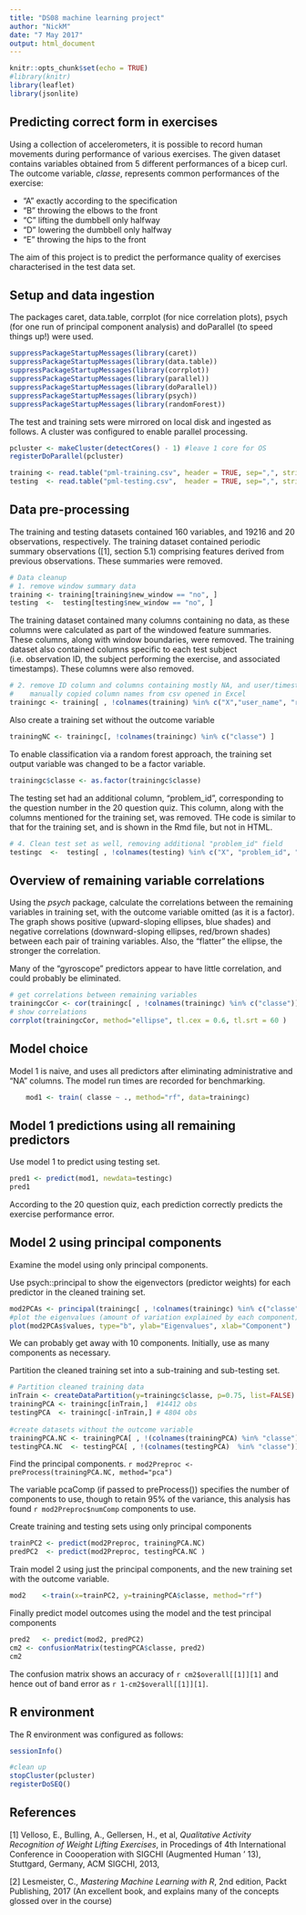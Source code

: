 ```yaml
---
title: "DS08 machine learning project"
author: "NickM"
date: "7 May 2017"
output: html_document
---
```


```r
knitr::opts_chunk$set(echo = TRUE)
#library(knitr)
library(leaflet)
library(jsonlite)
```

## Predicting correct form in exercises

Using a collection of accelerometers, it is possible to record human movements during performance of various exercises.
The given dataset contains variables obtained from 5 different performances of a bicep curl. 
The outcome variable, _classe_, represents common performances of the exercise:

* "A"	exactly according to the specification
* "B"	throwing the elbows to the front
* "C"	lifting the dumbbell only halfway
* "D"	lowering the dumbbell only halfway
* "E"	throwing the hips to the front

The aim of this project is to predict the performance quality of exercises characterised in the test data set.

## Setup and data ingestion

The packages caret, data.table, corrplot (for nice correlation plots), psych (for one run of principal component analysis) and doParallel (to speed things up!) were used.

```r
suppressPackageStartupMessages(library(caret))
suppressPackageStartupMessages(library(data.table))
suppressPackageStartupMessages(library(corrplot))
suppressPackageStartupMessages(library(parallel))
suppressPackageStartupMessages(library(doParallel))
suppressPackageStartupMessages(library(psych))
suppressPackageStartupMessages(library(randomForest))
```

The test and training sets were mirrored on local disk and ingested as follows. A cluster was configured to enable parallel processing.
```r
pcluster <- makeCluster(detectCores() - 1) #leave 1 core for OS
registerDoParallel(pcluster)

training <- read.table("pml-training.csv", header = TRUE, sep=",", stringsAsFactors=FALSE )
testing  <- read.table("pml-testing.csv",  header = TRUE, sep=",", stringsAsFactors=FALSE )
```

## Data pre-processing

The training and testing datasets contained 160 variables, and 19216 and 20 observations, respectively.
The training dataset contained periodic summary observations ([1], section 5.1) comprising features derived from previous observations. These summaries were removed.
```r
# Data cleanup
# 1. remove window summary data
training <- training[training$new_window == "no", ]
testing  <-  testing[testing$new_window == "no", ]
```

The training dataset contained many columns containing no data, as these columns were calculated as part of the windowed feature summaries. These columns, along with window boundaries, were removed. The training dataset also contained columns specific to each test subject (i.e. observation ID, the subject performing the exercise, and associated timestamps). These columns were also removed.

```r
# 2. remove ID column and columns containing mostly NA, and user/timestamp columns
#    manually copied column names from csv opened in Excel
trainingc <- training[ , !colnames(training) %in% c("X","user_name", "raw_timestamp_part_1", "raw_timestamp_part_2", "cvtd_timestamp", "new_window", "num_window", "kurtosis_roll_belt", "kurtosis_picth_belt", "kurtosis_yaw_belt", "skewness_roll_belt", "skewness_roll_belt.1", "skewness_yaw_belt", "max_roll_belt", "max_picth_belt", "max_yaw_belt", "min_roll_belt", "min_pitch_belt", "min_yaw_belt", "amplitude_roll_belt", "amplitude_pitch_belt", "amplitude_yaw_belt", "var_total_accel_belt", "avg_roll_belt", "stddev_roll_belt", "var_roll_belt", "avg_pitch_belt", "stddev_pitch_belt", "var_pitch_belt", "avg_yaw_belt", "stddev_yaw_belt", "var_yaw_belt", "var_accel_arm", "avg_roll_arm", "stddev_roll_arm", "var_roll_arm", "avg_pitch_arm", "stddev_pitch_arm", "var_pitch_arm", "avg_yaw_arm", "stddev_yaw_arm", "var_yaw_arm", "kurtosis_roll_arm", "kurtosis_picth_arm", "kurtosis_yaw_arm", "skewness_roll_arm", "skewness_pitch_arm", "skewness_yaw_arm", "max_roll_arm", "max_picth_arm", "max_yaw_arm", "min_roll_arm", "min_pitch_arm", "min_yaw_arm", "amplitude_roll_arm", "amplitude_pitch_arm", "amplitude_yaw_arm", "kurtosis_roll_dumbbell", "kurtosis_picth_dumbbell", "kurtosis_yaw_dumbbell", "skewness_roll_dumbbell", "skewness_pitch_dumbbell", "skewness_yaw_dumbbell", "max_roll_dumbbell", "max_picth_dumbbell", "max_yaw_dumbbell", "min_roll_dumbbell", "min_pitch_dumbbell", "min_yaw_dumbbell", "amplitude_roll_dumbbell", "amplitude_pitch_dumbbell", "amplitude_yaw_dumbbell", "total_accel_dumbbell", "var_accel_dumbbell", "avg_roll_dumbbell", "stddev_roll_dumbbell", "var_roll_dumbbell", "avg_pitch_dumbbell", "stddev_pitch_dumbbell", "var_pitch_dumbbell", "avg_yaw_dumbbell", "stddev_yaw_dumbbell", "var_yaw_dumbbell", "kurtosis_roll_forearm", "kurtosis_picth_forearm", "kurtosis_yaw_forearm", "skewness_roll_forearm", "skewness_pitch_forearm", "skewness_yaw_forearm", "max_roll_forearm", "max_picth_forearm", "max_yaw_forearm", "min_roll_forearm", "min_pitch_forearm", "min_yaw_forearm", "amplitude_roll_forearm", "amplitude_pitch_forearm", "amplitude_yaw_forearm", "total_accel_forearm", "var_accel_forearm", "avg_roll_forearm", "stddev_roll_forearm", "var_roll_forearm", "avg_pitch_forearm", "stddev_pitch_forearm", "var_pitch_forearm", "avg_yaw_forearm", "stddev_yaw_forearm", "var_yaw_forearm")]
```
Also create a training set without the outcome variable
```r
trainingNC <- trainingc[, !colnames(trainingc) %in% c("classe") ]
```

To enable classification via a random forest approach, the training set output variable was changed to be a factor variable.

```r
trainingc$classe <- as.factor(trainingc$classe)
```

The testing set had an additional column, "problem_id", corresponding to the question number in the 20 question quiz. This column, along with the columns mentioned for the training set, was removed. THe code is similar to that for the training set, and is shown in the Rmd file, but not in HTML.
```r
# 4. Clean test set as well, removing additional "problem_id" field
testingc  <-  testing[ , !colnames(testing) %in% c("X", "problem_id", "user_name", "raw_timestamp_part_1", "raw_timestamp_part_2", "cvtd_timestamp", "new_window", "num_window", "kurtosis_roll_belt", "kurtosis_picth_belt", "kurtosis_yaw_belt", "skewness_roll_belt", "skewness_roll_belt.1", "skewness_yaw_belt", "max_roll_belt", "max_picth_belt", "max_yaw_belt", "min_roll_belt", "min_pitch_belt", "min_yaw_belt", "amplitude_roll_belt", "amplitude_pitch_belt", "amplitude_yaw_belt", "var_total_accel_belt", "avg_roll_belt", "stddev_roll_belt", "var_roll_belt", "avg_pitch_belt", "stddev_pitch_belt", "var_pitch_belt", "avg_yaw_belt", "stddev_yaw_belt", "var_yaw_belt", "var_accel_arm", "avg_roll_arm", "stddev_roll_arm", "var_roll_arm", "avg_pitch_arm", "stddev_pitch_arm", "var_pitch_arm", "avg_yaw_arm", "stddev_yaw_arm", "var_yaw_arm", "kurtosis_roll_arm", "kurtosis_picth_arm", "kurtosis_yaw_arm", "skewness_roll_arm", "skewness_pitch_arm", "skewness_yaw_arm", "max_roll_arm", "max_picth_arm", "max_yaw_arm", "min_roll_arm", "min_pitch_arm", "min_yaw_arm", "amplitude_roll_arm", "amplitude_pitch_arm", "amplitude_yaw_arm", "kurtosis_roll_dumbbell", "kurtosis_picth_dumbbell", "kurtosis_yaw_dumbbell", "skewness_roll_dumbbell", "skewness_pitch_dumbbell", "skewness_yaw_dumbbell", "max_roll_dumbbell", "max_picth_dumbbell", "max_yaw_dumbbell", "min_roll_dumbbell", "min_pitch_dumbbell", "min_yaw_dumbbell", "amplitude_roll_dumbbell", "amplitude_pitch_dumbbell", "amplitude_yaw_dumbbell", "total_accel_dumbbell", "var_accel_dumbbell", "avg_roll_dumbbell", "stddev_roll_dumbbell", "var_roll_dumbbell", "avg_pitch_dumbbell", "stddev_pitch_dumbbell", "var_pitch_dumbbell", "avg_yaw_dumbbell", "stddev_yaw_dumbbell", "var_yaw_dumbbell", "kurtosis_roll_forearm", "kurtosis_picth_forearm", "kurtosis_yaw_forearm", "skewness_roll_forearm", "skewness_pitch_forearm", "skewness_yaw_forearm", "max_roll_forearm", "max_picth_forearm", "max_yaw_forearm", "min_roll_forearm", "min_pitch_forearm", "min_yaw_forearm", "amplitude_roll_forearm", "amplitude_pitch_forearm", "amplitude_yaw_forearm", "total_accel_forearm", "var_accel_forearm", "avg_roll_forearm", "stddev_roll_forearm", "var_roll_forearm", "avg_pitch_forearm", "stddev_pitch_forearm", "var_pitch_forearm", "avg_yaw_forearm", "stddev_yaw_forearm", "var_yaw_forearm")]

```

## Overview of remaining variable correlations

Using the _psych_ package, calculate the correlations between the remaining variables in training set, with the outcome variable omitted (as it is a factor). 
The graph shows positive (upward-sloping ellipses, blue shades) and negative correlations (downward-sloping ellipses, red/brown shades) between each pair of training variables. Also, the "flatter" the ellipse, the stronger the correlation.

Many of the "gyroscope" predictors appear to have little correlation, and could probably be eliminated.

```r
# get correlations between remaining variables
trainingcCor <- cor(trainingc[ , !colnames(trainingc) %in% c("classe")])
# show correlations
corrplot(trainingcCor, method="ellipse", tl.cex = 0.6, tl.srt = 60 )
```


## Model choice
Model 1 is naive, and uses all predictors after eliminating administrative and "NA" columns. The model run times are recorded for benchmarking.

```r
    mod1 <- train( classe ~ ., method="rf", data=trainingc) 
```

## Model 1 predictions using all remaining predictors

Use model 1 to predict using testing set.
```r
pred1 <- predict(mod1, newdata=testingc)
pred1
```
According to the 20 question quiz, each prediction correctly predicts the exercise performance error.

## Model 2 using principal components

Examine the model using only principal components.

Use psych::principal to show the eigenvectors (predictor weights) for each predictor in the cleaned training set.
```r
mod2PCAs <- principal(trainingc[ , !colnames(trainingc) %in% c("classe")])  
#plot the eigenvalues (amount of variation explained by each component)
plot(mod2PCAs$values, type="b", ylab="Eigenvalues", xlab="Component")
```

We can probably get away with 10 components. Initially, use as many components as necessary. 

Partition the cleaned training set into a sub-training and sub-testing set.
```r
# Partition cleaned training data
inTrain <- createDataPartition(y=trainingc$classe, p=0.75, list=FALSE)
trainingPCA <- trainingc[inTrain,]  #14412 obs
testingPCA  <- trainingc[-inTrain,] # 4804 obs
    
#create datasets without the outcome variable
trainingPCA.NC <- trainingPCA[ , !(colnames(trainingPCA) %in% "classe")]
testingPCA.NC  <- testingPCA[ , !(colnames(testingPCA)  %in% "classe")]
```

Find the principal components. 
 ```r
mod2Preproc <- preProcess(trainingPCA.NC, method="pca")
```

The variable pcaComp (if passed to preProcess()) specifies the number of components to use, though to retain 95% of the variance, this analysis has found `r mod2Preproc$numComp` components to use.

Create training and testing sets using only principal components
```r
trainPC2 <- predict(mod2Preproc, trainingPCA.NC)  
predPC2  <- predict(mod2Preproc, testingPCA.NC )  
```

Train model 2 using just the principal components, and the new training set with the outcome variable. 
```r
mod2    <-train(x=trainPC2, y=trainingPCA$classe, method="rf")
```    
  
Finally predict model outcomes using the model and the test principal components
```r
pred2   <- predict(mod2, predPC2)
cm2 <- confusionMatrix(testingPCA$classe, pred2)
cm2
```
The confusion matrix shows an accuracy of `r cm2$overall[[1]][1]` and hence out of band error as `r 1-cm2$overall[[1]][1]`.

## R environment
The R environment was configured as follows:
```r
sessionInfo()
```
```r
#clean up
stopCluster(pcluster)
registerDoSEQ()
```

## References
[1] Velloso, E., Bulling, A., Gellersen, H., et al, _Qualitative Activity Recognition of Weight Lifting Exercises_, in Procedings of 4th International Conference in Coooperation with SIGCHI (Augmented Human ' 13), Stuttgard, Germany, ACM SIGCHI, 2013, 

[2] Lesmeister, C., _Mastering Machine Learning with R_, 2nd edition, Packt Publishing, 2017 (An excellent book, and explains many of the concepts glossed over in the course)

